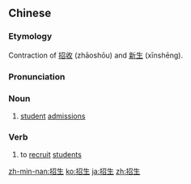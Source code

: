 ==Chinese==
{{zh-forms}}

===Etymology===
Contraction of [[招收]] (zhāoshōu) and [[新生]] (xīnshēng).

===Pronunciation===
{{zh-pron
|m=zhāoshēng
|c=ziu1 sang1
|mn=qz:chio-sng/tw,xm,zz:chio-seng/twv:chiau-seng
|cat=n,v
}}

===Noun===
{{zh-noun}}

# [[student]] [[admission]]s
#: {{zh-x|大學 招生 辦公室|university '''admissions''' office}}

===Verb===
{{zh-verb}}

# to [[recruit]] [[student]]s
#: {{zh-x|他 負責 招生。|He is responsible for '''recruiting students'''.}}

[[zh-min-nan:招生]]
[[ko:招生]]
[[ja:招生]]
[[zh:招生]]